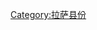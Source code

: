 {{Catnav|頁面分類|...|中国县份|中国各省县份|西藏县份|拉萨县份}}
{{Catnav|頁面分類|...|中国各省行政区划|西藏行政区划|西藏地市|拉萨|拉萨县份}}
{{catmore|林周县|西藏自治区林周县}}

[[Category:拉萨县份|Category:拉萨县份]]